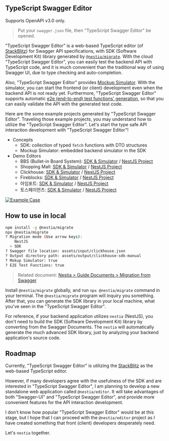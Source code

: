 

## TypeScript Swagger Editor
<Callout type="warning">
  Supports OpenAPI v3.0 only.
</Callout>

<EditorMovie mode="sdk" />

> Put your `swagger.json` file, then "TypeScript Swagger Editor" be opened.

"TypeScript Swagger Editor" is a web-based TypeScript editor (of [StackBlitz](https://stackblitz.com/)) for Swagger API specifications, with SDK (Software Development Kit) library generated by [`@nestia/migrate`](./migrate). With the cloud "TypeScript Swagger Editor", you can easily test the backend API with TypeScript code, and it is much convenient than the traditional way of using Swagger UI, due to type checking and auto-completion.

Also, "TypeScript Swagger Editor" provides [Mockup Simulator](./sdk/simulator). With the simulator, you can start the frontend (or client) development even when the backend API is not ready yet. Furthermore, "TypeScript Swagger Editor" supports automatic [e2e (end-to-end) test functions' generation](./sdk/e2e), so that you can easily validate the API with the generated test code.

Here are the some example projects generated by "TypeScript Swagger Editor". Traveling those example projects, you may understand how to utilize the "TypeScript Swagger Editor". Let's start the type safe API interaction development with "TypeScript Swagger Editor"!

  - Concepts
    - SDK: collection of typed `fetch` functions with DTO structures
    - Mockup Simulator: embedded backend simulator in the SDK
  - Demo Editors
    - BBS (Bullet-in Board System): [SDK & Simulator](https://stackblitz.com/edit/qwxcjq?file=README.md,test%2Fstart.ts&startScript=test:simulate) / [NestJS Project](https://stackblitz.com/edit/jjqnuw?file=README.md&startScript=build:test,test)
    - Shopping Mall: [SDK & Simulator](https://stackblitz.com/edit/zpm7vq?file=README.md,test%2Fstart.ts&startScript=test:simulate) / [NestJS Project](https://stackblitz.com/edit/1g6adb?file=README.md&startScript=build:test,test)
    - Clickhouse: [SDK & Simulator](https://stackblitz.com/edit/b22czd?file=README.md,test%2Fstart.ts&startScript=test:simulate) / [NestJS Project](https://stackblitz.com/edit/fzenpq?file=README.md&startScript=build:test,test)
    - Fireblocks: [SDK & Simulator](https://stackblitz.com/edit/yxpdw5?file=README.md,test%2Fstart.ts&startScript=test:simulate) / [NestJS Project](https://stackblitz.com/edit/rraebz?file=README.md&startScript=build:test,test)
    - 아임포트: [SDK & Simulator](https://stackblitz.com/edit/9nxj5y?file=README.md,test%2Fstart.ts&startScript=test:simulate) / [NestJS Project](https://stackblitz.com/edit/5wzs6p?file=README.md&startScript=build:test,test)
    - 토스페이먼츠: [SDK & Simulator](https://stackblitz.com/edit/gcdzye?file=README.md,test%2Fstart.ts&startScript=test:simulate) / [NestJS Project](https://stackblitz.com/edit/ssvg4n?file=README.md&startScript=build:test,test)

[![Example Case](/images/editor/stackblitz.png)](https://stackblitz.com/edit/zpm7vq?file=README.md,test%2Fstart.ts&startScript=test:simulate)




## How to use in local
```bash
npm install -g @nestia/migrate
npx @nestia/migrate
? Migration mode (Use arrow keys):
    NestJS
  > SDK
? Swagger file location: assets/input/clickhouse.json
? Output directory path: assets/output/clickhouse-sdk-manual
? Mokup Simulator: true
? E2E Test Functions: true
```

> Related document: [Nestia > Guide Documents > Migration from Swagger](./migrate)

Install `@nestia/migrate` globally, and run `npx @nestia/migrate` command in your terminal. The `@nestia/migrate` program will inquiry you something. After that, you can generate the SDK library in your local machine, what you've seen in the "TypeScript Swagger Editor".

For reference, if your backend application utilizes `nestia` (NestJS), you don't need to build the SDK (Software Development Kit) library by converting from the Swagger Documents. The `nestia` will automatically generate the much advanced SDK library, just by analyzing your backend application's source code.




## Roadmap
Currently, "TypeScript Swagger Editor" is utilizing the [StackBlitz](https://stackblitz.com/) as the web-based TypeScript editor. 

However, if many developers agree with the usefulness of the SDK and are interested in "TypeScript Swagger Editor", I am planning to develop a new standalone web application called `@nestia/editor`. It will take advantages of both "Swagger-UI" and "TypeScript Swagger Editor", and provide more convenient features for the API interaction development.

I don't know how popular "TypeScript Swagger Editor" would be at this stage, but I hope that I can proceed with the `@nestia/editor` project as I have created something that front (client) developers desperately need.

Let's `nestia` together.